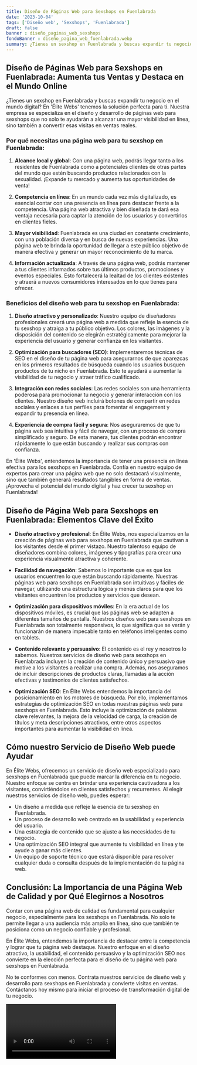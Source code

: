 ```yaml
---
title: Diseño de Páginas Web para Sexshops en Fuenlabrada
date: '2023-10-04'
tags: ['Diseño web', 'Sexshops', 'Fuenlabrada']
draft: false
banner : diseño_paginas_web_sexshops
fondoBanner : diseño_pagina_web_fuenlabrada.webp
summary: ¿Tienes un sexshop en Fuenlabrada y buscas expandir tu negocio en el mundo digital? En 'Élite Webs' tenemos la solución perfecta para ti. Nuestra empresa se especializa en el diseño y desarrollo de páginas web para sexshops que no solo te ayudarán a alcanzar una mayor visibilidad en línea, sino también a convertir esas visitas en ventas reales.
---
```


## Diseño de Páginas Web para Sexshops en Fuenlabrada: Aumenta tus Ventas y Destaca en el Mundo Online

¿Tienes un sexshop en Fuenlabrada y buscas expandir tu negocio en el mundo digital? En 'Élite Webs' tenemos la solución perfecta para ti. Nuestra empresa se especializa en el diseño y desarrollo de páginas web para sexshops que no solo te ayudarán a alcanzar una mayor visibilidad en línea, sino también a convertir esas visitas en ventas reales.

### Por qué necesitas una página web para tu sexshop en Fuenlabrada:

1. **Alcance local y global**: Con una página web, podrás llegar tanto a los residentes de Fuenlabrada como a potenciales clientes de otras partes del mundo que estén buscando productos relacionados con la sexualidad. ¡Expande tu mercado y aumenta tus oportunidades de venta!

2. **Competencia en línea**: En un mundo cada vez más digitalizado, es esencial contar con una presencia en línea para destacar frente a la competencia. Una página web atractiva y bien diseñada te dará esa ventaja necesaria para captar la atención de los usuarios y convertirlos en clientes fieles.

3. **Mayor visibilidad**: Fuenlabrada es una ciudad en constante crecimiento, con una población diversa y en busca de nuevas experiencias. Una página web te brinda la oportunidad de llegar a este público objetivo de manera efectiva y generar un mayor reconocimiento de tu marca.

4. **Información actualizada**: A través de una página web, podrás mantener a tus clientes informados sobre tus últimos productos, promociones y eventos especiales. Esto fortalecerá la lealtad de los clientes existentes y atraerá a nuevos consumidores interesados en lo que tienes para ofrecer.

### Beneficios del diseño web para tu sexshop en Fuenlabrada:

1. **Diseño atractivo y personalizado**: Nuestro equipo de diseñadores profesionales creará una página web a medida que refleje la esencia de tu sexshop y atraiga a tu público objetivo. Los colores, las imágenes y la disposición del contenido se elegirán estratégicamente para mejorar la experiencia del usuario y generar confianza en los visitantes.

2. **Optimización para buscadores (SEO)**: Implementaremos técnicas de SEO en el diseño de tu página web para asegurarnos de que aparezcas en los primeros resultados de búsqueda cuando los usuarios busquen productos de tu nicho en Fuenlabrada. Esto te ayudará a aumentar la visibilidad de tu negocio y atraer tráfico cualificado.

3. **Integración con redes sociales**: Las redes sociales son una herramienta poderosa para promocionar tu negocio y generar interacción con los clientes. Nuestro diseño web incluirá botones de compartir en redes sociales y enlaces a tus perfiles para fomentar el engagement y expandir tu presencia en línea.

4. **Experiencia de compra fácil y segura**: Nos aseguraremos de que tu página web sea intuitiva y fácil de navegar, con un proceso de compra simplificado y seguro. De esta manera, tus clientes podrán encontrar rápidamente lo que están buscando y realizar sus compras con confianza.

En 'Élite Webs', entendemos la importancia de tener una presencia en línea efectiva para los sexshops en Fuenlabrada. Confía en nuestro equipo de expertos para crear una página web que no solo destacará visualmente, sino que también generará resultados tangibles en forma de ventas. ¡Aprovecha el potencial del mundo digital y haz crecer tu sexshop en Fuenlabrada!

<GifSeo />

<Cta />

## Diseño de Página Web para Sexshops en Fuenlabrada: Elementos Clave del Éxito

- **Diseño atractivo y profesional**: En Élite Webs, nos especializamos en la creación de páginas web para sexshops en Fuenlabrada que cautivan a los visitantes desde el primer vistazo. Nuestro talentoso equipo de diseñadores combina colores, imágenes y tipografías para crear una experiencia visualmente atractiva y coherente.

- **Facilidad de navegación**: Sabemos lo importante que es que los usuarios encuentren lo que están buscando rápidamente. Nuestras páginas web para sexshops en Fuenlabrada son intuitivas y fáciles de navegar, utilizando una estructura lógica y menús claros para que los visitantes encuentren los productos y servicios que desean.

- **Optimización para dispositivos móviles**: En la era actual de los dispositivos móviles, es crucial que las páginas web se adapten a diferentes tamaños de pantalla. Nuestros diseños web para sexshops en Fuenlabrada son totalmente responsivos, lo que significa que se verán y funcionarán de manera impecable tanto en teléfonos inteligentes como en tablets.

- **Contenido relevante y persuasivo**: El contenido es el rey y nosotros lo sabemos. Nuestros servicios de diseño web para sexshops en Fuenlabrada incluyen la creación de contenido único y persuasivo que motive a los visitantes a realizar una compra. Además, nos aseguramos de incluir descripciones de productos claras, llamadas a la acción efectivas y testimonios de clientes satisfechos.

- **Optimización SEO**: En Élite Webs entendemos la importancia del posicionamiento en los motores de búsqueda. Por ello, implementamos estrategias de optimización SEO en todas nuestras páginas web para sexshops en Fuenlabrada. Esto incluye la optimización de palabras clave relevantes, la mejora de la velocidad de carga, la creación de títulos y meta descripciones atractivos, entre otros aspectos importantes para aumentar la visibilidad en línea.

## Cómo nuestro Servicio de Diseño Web puede Ayudar

En Élite Webs, ofrecemos un servicio de diseño web especializado para sexshops en Fuenlabrada que puede marcar la diferencia en tu negocio. Nuestro enfoque se centra en brindar una experiencia cautivadora a los visitantes, convirtiéndolos en clientes satisfechos y recurrentes. Al elegir nuestros servicios de diseño web, puedes esperar:

- Un diseño a medida que refleje la esencia de tu sexshop en Fuenlabrada.
- Un proceso de desarrollo web centrado en la usabilidad y experiencia del usuario.
- Una estrategia de contenido que se ajuste a las necesidades de tu negocio.
- Una optimización SEO integral que aumente tu visibilidad en línea y te ayude a ganar más clientes.
- Un equipo de soporte técnico que estará disponible para resolver cualquier duda o consulta después de la implementación de tu página web.

## Conclusión: La Importancia de una Página Web de Calidad y por Qué Elegirnos a Nosotros

Contar con una página web de calidad es fundamental para cualquier negocio, especialmente para los sexshops en Fuenlabrada. No solo te permite llegar a una audiencia más amplia en línea, sino que también te posiciona como un negocio confiable y profesional.

En Élite Webs, entendemos la importancia de destacar entre la competencia y lograr que tu página web destaque. Nuestro enfoque en el diseño atractivo, la usabilidad, el contenido persuasivo y la optimización SEO nos convierte en la elección perfecta para el diseño de tu página web para sexshops en Fuenlabrada.

No te conformes con menos. Contrata nuestros servicios de diseño web y desarrollo para sexshops en Fuenlabrada y convierte visitas en ventas. Contáctanos hoy mismo para iniciar el proceso de transformación digital de tu negocio.

<Video />

<CtaBot job='Sexshops' city='Fuenlabrada'/>

<Gmaps query='Fuenlabrada+españa+maps' />